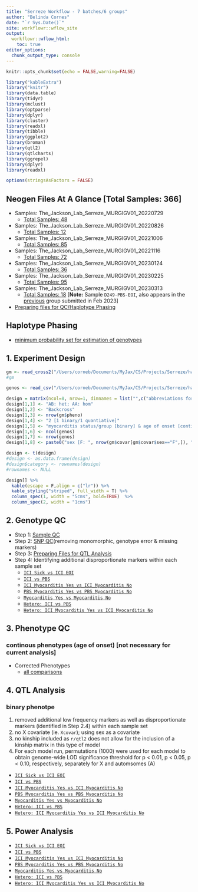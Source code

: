```yaml
---
title: "Serreze Workflow - 7 batches/6 groups"
author: "Belinda Cornes"
date: "`r Sys.Date()`"
site: workflowr::wflow_site
output:
  workflowr::wflow_html:
    toc: true
editor_options:
  chunk_output_type: console
---
```


```r
knitr::opts_chunk$set(echo = FALSE,warning=FALSE)

library("kableExtra")
library("knitr")
library(data.table) 
library(tidyr)
library(mclust)
library(optparse)
library(dplyr)
library(cluster)
library(readxl)
library(tibble)
library(ggplot2)
library(broman)
library(qtl2)
library(qtlcharts)
library(ggrepel)
library(dplyr)
library(readxl) 

options(stringsAsFactors = FALSE)

```

## **Neogen Files At A Glance** [Total Samples: 366]
* Samples: The_Jackson_Lab_Serreze_MURGIGV01_20220729
  + [Total Samples: 48](0.1_samples_batch_20220729.html)
* Samples: The_Jackson_Lab_Serreze_MURGIGV01_20220826
  + [Total Samples: 12](0.1_samples_batch_20220826.html)
* Samples: The_Jackson_Lab_Serreze_MURGIGV01_20221006
  + [Total Samples: 85](0.1_samples_batch_20221006.html)
* Samples: The_Jackson_Lab_Serreze_MURGIGV01_20221116
  + [Total Samples: 72](0.1_samples_batch_20221116.html)
* Samples: The_Jackson_Lab_Serreze_MURGIGV01_20230124
  + [Total Samples: 36](0.1_samples_batch_20230124.html)
* Samples: The_Jackson_Lab_Serreze_MURGIGV01_20230225
  + [Total Samples: 95](0.1_samples_batch_20230225.html)
* Samples: The_Jackson_Lab_Serreze_MURGIGV01_20230313
  + [Total Samples: 18](0.1_samples_batch_20230313.html) [**Note:** Sample `D249-PBS-EOI`, also appears in the [previous](0.1_samples_batch_20230225.html) group submitted in Feb 2023]
* [Preparing files for QC/Haplotype Phasing](0.1.1_preparing.data_bqc_7.batches_myo.html)


## **Haplotype Phasing**
* [minimum probability set for estimation of genotypes](0.2_haplotype_comparison_bqc_7.batches_myo_minprob.html)

## **1. Experiment Design**

```r

gm <- read_cross2("/Users/corneb/Documents/MyJax/CS/Projects/Serreze/haplotype.reconstruction/output_7.batches_myo/gm_bc.json")
#gm

genos <- read_csv("/Users/corneb/Documents/MyJax/CS/Projects/Serreze/haplotype.reconstruction/output_7.batches_myo/sample_geno_bc.csv")

design = matrix(ncol=8, nrow=1, dimnames = list("",c("abbreviations for strains:","type of cross:","number of mice phenotyped:","total number of mice phenotypes:","phenotypes:","number of mice:","number of markers:","covariates:")))
design[1,1] <- "AB: het; AA: hom"
design[1,2] <- "Backcross"
design[1,3] <- nrow(gm$pheno)
design[1,4] <- "2 [1 binary/1 quantiative]"
design[1,5] <- "myocarditis status/group [binary] & age of onset [continuous]"
design[1,6] <- ncol(genos)
design[1,7] <- nrow(genos)
design[1,8] <- paste0("sex [F: ", nrow(gm$covar[gm$covar$sex=="F",]), "; M: ", nrow(gm$covar[gm$covar$sex=="M",]),"] ; and others depending on samples used in analysis")

design <- t(design)
#design <- as.data.frame(design)
#design$category <- rownames(design)
#rownames <- NULL

design[] %>%
  kable(escape = F,align = c("lr")) %>%
  kable_styling("striped", full_width = T) %>%
  column_spec(1, width = "5cms", bold=TRUE)  %>%
  column_spec(2, width = "1cms") 

```

## **2. Genotype QC **
* Step 1: [Sample QC](2.1_sample_bqc_7.batches_myo.html)
* Step 2: [SNP QC](2.2.1_snp_qc_7.batches_myo.html)(removing monomorphic, genotype error & missing markers)
* Step 3: [Preparing Files for QTL Analysis](2.4_preparing.data_aqc_7.batches_myo.html)
* Step 4: Identifying additional disproportionate markers within each sample set
  + [`ICI Sick vs ICI EOI`](genotype.frequencies_ici-sick.vs.ici-eoi_freq_7.batches_myo.html)
  + [`ICI vs PBS`](genotype.frequencies_ici.vs.pbs_freq_7.batches_myo.html)
  + [`ICI Myocarditis Yes vs ICI Myocarditis No`](genotype.frequencies_ici-myo-yes.vs.ici-myo-no_freq_7.batches_myo.html)
  + [`PBS Myocarditis Yes vs PBS Myocarditis No`](genotype.frequencies_pbs-myo-yes.vs.pbs-myo-no_freq_7.batches_myo.html)
  + [`Myocarditis Yes vs Myocarditis No`](genotype.frequencies_myo-yes.vs.myo-no_freq_7.batches_myo.html)
  + [`Hetero: ICI vs PBS`](genotype.frequencies_het-ici.vs.het-pbs_freq_7.batches_myo.html)
  + [`Hetero: ICI Myocarditis Yes vs ICI Myocarditis No`](genotype.frequencies_het-ici-myo-yes.vs.het-ici-myo-no_freq_7.batches_myo.html)


## **3. Phenotype QC**

### continous phenotypes (age of onset) [not necessary for current analysis]

* Corrected Phenotypes
    + [all comparisons](3.1_phenotype.qc_corrected_7.batches_myo.html) 


## **4. QTL Analysis**

### **binary phenotpe**

1.  removed additional low frequency markers as well as disproportionate markers (identified in Step 2.4) within each sample set
2.  no X covariate (ie. `Xcovar`); using sex as a covariate
3.  no kinship included as `r/qtl2` does not allow for the inclusion of a kinship matrix in this type of model
4.  For each model run, permutations (1000) were used for each model to obtain genome-wide LOD significance threshold for p < 0.01, p < 0.05, p < 0.10,  respectively, separately for X and automsomes (A) 


* [`ICI Sick vs ICI EOI`](4.1.1_qtl.analysis_binary_ici-sick.vs.ici-eoi_snpsqc_dis_no-x_updated_7.batches_myo.html)
* [`ICI vs PBS`](4.1.1_qtl.analysis_binary_ici.vs.pbs_snpsqc_dis_no-x_updated_7.batches_myo.html)
* [`ICI Myocarditis Yes vs ICI Myocarditis No`](4.1.1_qtl.analysis_binary_ici-myo-yes.vs.ici-myo-no_snpsqc_dis_no-x_updated_7.batches_myo.html)
* [`PBS Myocarditis Yes vs PBS Myocarditis No`](4.1.1_qtl.analysis_binary_pbs-myo-yes.vs.pbs-myo-no_snpsqc_dis_no-x_updated_7.batches_myo.html)
* [`Myocarditis Yes vs Myocarditis No`](4.1.1_qtl.analysis_binary_myo-yes.vs.myo-no_snpsqc_dis_no-x_updated_7.batches_myo.html)
* [`Hetero: ICI vs PBS`](4.1.1_qtl.analysis_binary_het-ici.vs.het-pbs_snpsqc_dis_no-x_updated_7.batches_myo.html)
* [`Hetero: ICI Myocarditis Yes vs ICI Myocarditis No`](4.1.1_qtl.analysis_binary_het-ici-myo-yes.vs.het-ici-myo-no_snpsqc_dis_no-x_updated_7.batches_myo.html)


## **5. Power Analysis**

* [`ICI Sick vs ICI EOI`](power.analysis_ici-sick.vs.ici-eoi_7.batches_myo.html)
* [`ICI vs PBS`](power.analysis_ici.vs.pbs_7.batches_myo.html)
* [`ICI Myocarditis Yes vs ICI Myocarditis No`](power.analysis_ici-myo-yes.vs.ici-myo-no_7.batches_myo.html)
* [`PBS Myocarditis Yes vs PBS Myocarditis No`](power.analysis_pbs-myo-yes.vs.pbs-myo-no_7.batches_myo.html)
* [`Myocarditis Yes vs Myocarditis No`](power.analysis_myo-yes.vs.myo-no_7.batches_myo.html)
* [`Hetero: ICI vs PBS`](power.analysis_het-ici.vs.het-pbs_7.batches_myo.html)
* [`Hetero: ICI Myocarditis Yes vs ICI Myocarditis No`](power.analysis_het-ici-myo-yes.vs.het-ici-myo-no_7.batches_myo.html)
